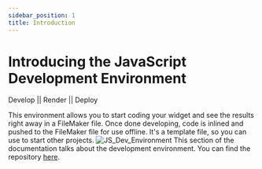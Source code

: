 ```yaml
---
sidebar_position: 1
title: Introduction
---
```




# Introducing the JavaScript Development Environment

Develop || Render || Deploy


This environment allows you to start coding your widget and see the results right away in a FileMaker file. Once done developing,  code is inlined and pushed to the FileMaker file for use offline.
It's a template file, so you can use to start other projects.
![JS_Dev_Environment](/img/JS_Dev_Explain.png)
This section of the documentation talks about the development environment. You can find the repository [here](https://github.com/proofgeist/js-dev-environment).
